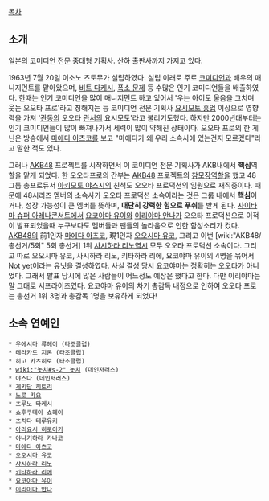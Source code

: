[[목차]]

== 소개 ==
일본의 코미디언 전문 중대형 기획사. 산하 출판사까지 가지고 있다.

1963년 7월 20일 이소노 츠토무가 설립하였다. 설립 이래로 주로 [[코미디언]]과 배우의 매니지먼트를 맡아왔으며, [[비트 다케시]], [[폭소 문제]] 등 수많은 인기 코미디언들을 배출하였다. 한때는 인기 코미디언을 많이 매니지먼트 하고 있어서 '우는 아이도 울음을 그치며 웃는 오오타 프로'라고 칭해지는 등 코미디언 전문 기획사 [[요시모토 흥업]] 이상으로 영향력을 가져 '[[관동]]의 오오타 [[관서]]의 요시모토'라고 불리기도했다. 하지만 2000년대부터는 인기 코미디언들이 많이 빠져나가서 세력이 많이 약해진 상태이다. 오오타 프로의 한 게닌은 방송에서 [[마에다 아츠코]]를 보고 "마에다가 왜 우리 소속사에 있는건지 모르겠다"라고 말한 적도 있다. 

그러나 [[AKB48]] 프로젝트를 시작하면서 이 코미디언 전문 기획사가 AKB내에서 '''핵심'''역할을 맡게 되었다. 한 오오타프로의 간부는 [[AKB48]] 프로젝트의 [[참모장]]역할을 했고 48그룹 총프로듀서 [[아키모토 야스시]]의 친척도 오오타 프로덕션의 임원으로 재직중이다. 때문에 48시리즈 멤버의 소속사가 오오타 프로덕션 소속이라는 것은 그룹 내에서 '''핵심'''이거나, 성장 가능성이 큰 멤버를 뜻하며, '''대단히 강력한 힘으로 푸쉬'''를 받게 된다. [[사이타마 슈퍼 아레나]]콘서트에서 [[요코야마 유이]]와 [[이리야마 안나]]가 오오타 프로덕션으로 이적이 발표되었을때 누구보다도 멤버들과 팬들의 놀라움으로 인한 함성소리가 컸다. [[AKB48]]의 前1인자 [[마에다 아츠코]], 現1인자 [[오오시마 유코]], 그리고 이번 [wiki:"AKB48/총선거/5회" 5회 총선거] 1위 [[사시하라 리노]]역시 모두 오오타 프로덕션 소속이다. 그리고 따로 오오시마 유코, 사시하라 리노, 키타하라 리에, 요코야마 유이의 4명을 묶어서 Not yet이라는 유닛을 결성하였다. 사실 결성 당시 요코야마는 정확히는 오오타가 아니었다. 그래서 발표 당시에 많은 사람들이 어느정도 예상은 했다고 한다. 다만 이리야마는 말 그대로 서프라이즈였다. 요코야마 유이의 차기 총감독 내정으로 인하여 오오타 프로는 총선거 1위 3명과 총감독 1명을 보유하게 되었다!
== 소속 연예인 ==

 * 우에시마 류헤이 (타조클럽)
 * 테라카도 지몬 (타조클럽)
 * 히고 카츠히로 (타조클럽)
 * [[wiki:"놋치#s-2" 놋치]] (데인저러스)
 * 야스다 (데인저러스)
 * [[게키단 히토리]]
 * [[노로 카요]]
 * 츠루노 타케시
 * 쇼후쿠테이 쇼헤이
 * 츠치다 테루유키 
 * [[아리요시 히로이키]]
 * 야나기하라 카나코
 * [[마에다 아츠코]]
 * [[오오시마 유코]]
 * [[사시하라 리노]]
 * [[키타하라 리에]]
 * [[요코야마 유이]]
 * [[이리야마 안나]]

